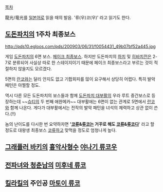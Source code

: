 [[목차]]

龍光/竜光를 [[일본어]]로 읽을 때의 발음. '류(우)코(우)' 라고 읽기도 한다.

== [[도돈파치]]의 1주차 최종보스 ==
http://pds10.egloos.com/pds/200903/06/31/f0054431_49b07bf52a445.jpg

게임 [[도돈파치]]의 6면 보스. [[페이크 최종보스]]. 하지만 도돈파치의 [[하치(돈파치)|하치]] 및 [[히바치(돈파치 시리즈)|히바치]]전은 2-7로 분류되어 사실상 따로 한 스테이지이기 때문에 페이크 최종보스라고 부르는 것이 적절하지 않을지도 모르겠다.

5면의 [[란코]]와는 달리 안지도 없고 기합회피를 많이 요구해서 상당히 어렵다. 특히 발악 패턴은 아찔할 정도.

역시 다른 모든 도돈파치의 보스들과 함께 [[도돈파치 대부활]]의 우라 루트 중간보스로 등장하는데 ~~[[쇼티아|슈티]]의 두 번째 애완메카~~ 대부활에는 6면이 없는 관계로 5면에서 [[란코]]와 함께 나온다. 게다가 대부활에서는 전작의 발악 패턴을 녀석의 체력하고 상관 없이 쓴다.(!!)

놈의 난이도를 다시한 번 요약하자면 ''''[[코류]]&[[류코]]는 거꾸로 해도 [[코류]]&[[류코]]다'''' 라고 할 정도로 대왕생 최종보스 [[코류]]하고 맞먹을 정도로 엄청나게 높다.

== [[그래플러 바키]]의 [[흉악사형수]] [[야나기 류코우]] ==

== [[전파녀와 청춘남]]의 [[미후네 류코]] ==

== [[킬라킬]]의 주인공 [[마토이 류코]] ==

